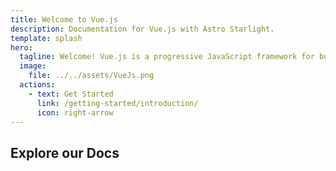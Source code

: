```yaml
---
title: Welcome to Vue.js
description: Documentation for Vue.js with Astro Starlight.
template: splash
hero:
  tagline: Welcome! Vue.js is a progressive JavaScript framework for building dynamic user interfaces. It’s lightweight, easy to learn, and highly flexible—perfect for everything from simple widgets to full-scale single-page applications!
  image:
    file: ../../assets/VueJs.png
  actions:
    - text: Get Started
      link: /getting-started/introduction/
      icon: right-arrow
---
```


## Explore our Docs


<CardGrid>
  <LinkCard
    title=" Core Concepts"
    href="/core-concepts/template/"
    description="Build dynamic UIs with Vue’s core: templates, components, reactivity, and events."
  />
  <LinkCard
    title="Reusability"
    href="/reusability/composable/"
    description="Learn to build scalable Vue apps with reusable logic and modular, maintainable components."
  />
  <LinkCard
    title="Application Architecture & Tooling"
    href="/scalling-up/single-file-component/"
    description="Build production-ready Vue apps with Vite, Vue Router, Pinia, and TypeScript."
  />
  <LinkCard
    title="Deep Dives & Special Topics"
    href="/extra-topics/ways-of-using-vue/"
    description="Explore Vue’s internals to optimize performance, extend features, and deepen your understanding."
  />
</CardGrid>